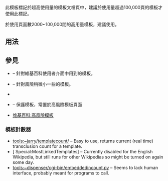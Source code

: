 {{NoteTA
|G1 = IT
|G2 = MediaWiki
}}
{{Documentation subpage}}
<!-- 在本行下編輯模板說明 -->
此模板標記於超高使用量的模板文檔頁中，建議於使用量超過100,000頁的模板才使用此標記。

於使用頁面數2000~100,000間的高用量模板，建議使用{{tl|high-use}}。

== 用法 ==
{{tlx|High-risk|300,000+}}
{{High-risk|300,000+}}
== 參見 ==
* {{tl|Used in system}} – 針對維基百科使用者介面中用到的模板。
* {{tl|High-use}} – 針對風險稍微小一些的模板。
* {{tl|Intricate template}}
* {{tl|Pp-template}} – 保護模板，常置於高風險模板頁面
* [[维基百科:高風險模板]]

=== 模板計數器 ===
* [[tools:~jarry/templatecount/]] – Easy to use, returns current (real time) transclusion count for a template.
*  <span class="plainlinks">[{{fullurl:Special:MostLinkedTemplates|limit=500}} Special:MostLinkedTemplates]</span> – Currently disabled for the English Wikipedia, but still runs for other Wikipedias so might be turned on again some day.
* [[tools:~dispenser/cgi-bin/embeddedincount.py]] – Seems to lack human interface, probably meant for programs to call.

<includeonly>{{Sandbox other||
<!-- 本行下加入模板的分類，跨維基連結加入Wikidata（參見[[Wikipedia:Wikidata]]） -->
[[Category:模板页的模板]]
}}</includeonly>